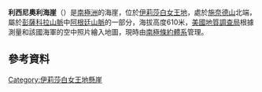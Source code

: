 {{coord|82|31|S|42|41|W|source:GNIS|display=title}}

'''利西尼奧利海崖'''（{{lang-en|Lisignoli Bluff}}）是[[南極洲|南極洲]]的海崖，位於[[伊莉莎白女王地|伊莉莎白女王地]]，處於[[施奈德山|施奈德山]]北端，屬於[[彭薩科拉山脈|彭薩科拉山脈]]中[[阿根廷山脈|阿根廷山脈]]的一部分，海拔高度610米，[[美國地質調查局|美國地質調查局]]根據測量和該國海軍的空中照片繪入地圖，現時由[[南極條約體系|南極條約體系]]管理。

==參考資料==
{{cite gnis | type = antarid | id = 8894| name = Lisignoli Bluff | accessdate = 2013-06-21}}

{{DEFAULTSORT:Lisignoli Bluff}}
[[Category:伊莉莎白女王地懸崖|Category:伊莉莎白女王地懸崖]]


{{QueenElizabethLand-geo-stub}}